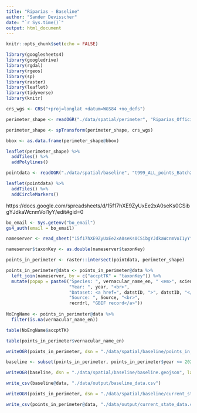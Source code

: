 ```yaml
---
title: "Riparias - Baseline"
author: "Sander Devisscher"
date: "`r Sys.time()`"
output: html_document
---
```


```r
knitr::opts_chunk$set(echo = FALSE)
```

```r
library(googlesheets4)
library(googledrive)
library(rgdal)
library(rgeos)
library(sp)
library(raster)
library(leaflet)
library(tidyverse)
library(knitr)

crs_wgs <- CRS("+proj=longlat +datum=WGS84 +no_defs")
```

```r
perimeter_shape <- readOGR("./data/spatial/perimeter", "Riparias_Official_StudyArea", stringsAsFactors = FALSE)

perimeter_shape <- spTransform(perimeter_shape, crs_wgs)

bbox <- as.data.frame(perimeter_shape@bbox)
```

```r
leaflet(perimeter_shape) %>% 
  addTiles() %>% 
  addPolylines()
```

```r
pointdata <- readOGR("./data/spatial/baseline", "t999_ALL_points_Batch2_1_3_999", stringsAsFactors = FALSE)
```

```r
leaflet(pointdata) %>% 
  addTiles() %>% 
  addCircleMarkers()
```

https://docs.google.com/spreadsheets/d/15f17hXE9ZyUxEe2xA0seKs0CSibgYJdkaWcnmVoI1yY/edit#gid=0

```r
bo_email <- Sys.getenv("bo_email")
gs4_auth(email = bo_email)

nameserver <- read_sheet("15f17hXE9ZyUxEe2xA0seKs0CSibgYJdkaWcnmVoI1yY")

nameserver$taxonKey <- as.double(nameserver$taxonKey)
```

```r
points_in_perimeter <- raster::intersect(pointdata, perimeter_shape)

points_in_perimeter@data <- points_in_perimeter@data %>% 
  left_join(nameserver, by = c("accptTK" = "taxonKey")) %>% 
  mutate(popup = paste0("Species: ", vernacular_name_en, " <em>", scientific_name ,"</em><br>",
                        "Year: ", year, "<br>",
                        "Dataset: <a href=", datstID, ">", datstID, "</a><br>",
                        "Source: ", Source, "<br>",
                        recrdrl, "GBIF record</a>"))
  
NoEngName <- points_in_perimeter@data %>% 
  filter(is.na(vernacular_name_en))

table(NoEngName$accptTK)

table(points_in_perimeter$vernacular_name_en)

writeOGR(points_in_perimeter, dsn = "./data/spatial/baseline/points_in_perimeter.geojson", layer = "points_in_perimeter", driver = "GeoJSON", overwrite_layer = TRUE)
```

```r
baseline <- subset(points_in_perimeter, points_in_perimeter$year <= 2020)

writeOGR(baseline, dsn = "./data/spatial/baseline/baseline.geojson", layer = "baseline", driver = "GeoJSON", overwrite_layer = TRUE)

write_csv(baseline@data, "./data/output/baseline_data.csv")
```

```r
writeOGR(points_in_perimeter, dsn = "./data/spatial/baseline/current_state.geojson", layer = "current_state", driver = "GeoJSON", overwrite_layer = TRUE)

write_csv(points_in_perimeter@data, "./data/output/current_state_data.csv")
```




